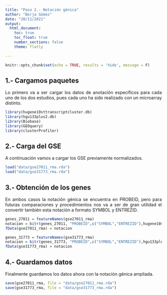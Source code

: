 ```yaml
---
title: "Paso 2.- Notación génica"
author: "Borja Gómez"
date: "20/11/2021"
output: 
  html_document:
    toc: true
    toc_float: true
    number_sections: false
    theme: flatly
    
---
```

<div align="justify">

```r
knitr::opts_chunk$set(echo = TRUE, results = 'hide', message = F)
```

## 1.- Cargamos paquetes
Lo primero va a ser cargar los datos de anotación específicos para cada uno de los dos estudios, pues cada uno ha sido realizado con un microarray distinto.

```r
library(hugene10sttranscriptcluster.db)
library(hgu133plus2.db)
library(Biobase)
library(GEOquery)
library(clusterProfiler)
```

## 2.- Carga del GSE
A continuación vamos a cargar los GSE previamente normalizados.

```r
load("data/gse27011_rma.rda")
load("data/gse31773_rma.rda")
```

## 3.- Obtención de los genes
En ambos casos la notación génica se encuentra en PROBEID, pero para futuras comparaciones y procedimientos nos va a ser de gran utilidad el convertir también esta notación a formato SYMBOL y ENTREZID.

```r
genes_27011 = featureNames(gse27011_rma)
notacion = bitr(genes_27011, "PROBEID",c("SYMBOL","ENTREZID"),hugene10sttranscriptcluster.db, drop =TRUE)
fData(gse27011_rma) = notacion

genes_31773 = featureNames(gse31773_rma)
notacion = bitr(genes_31773, "PROBEID",c("SYMBOL","ENTREZID"),hgu133plus2.db, drop =TRUE)
fData(gse31773_rma) = notacion
```

## 4.- Guardamos datos
Finalmente guardamos los datos ahora con la notación génica ampliada.

```r
save(gse27011_rma, file = "data/gse27011_rma.rda")
save(gse31773_rma, file = "data/gse31773_rma.rda")
```

